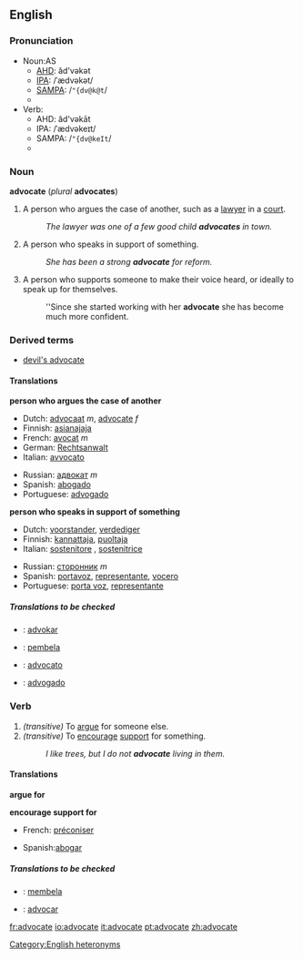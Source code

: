 ==English==

===Pronunciation===
*Noun:AS
**[[AHD]]: ăd'vəkət
**[[IPA]]: /ˈædvəkət/
**[[SAMPA]]: /<tt>"{dv@k@t</tt>/
**{{audio|en-us-advocate-noun.ogg|Audio (US)}}
*Verb:
**AHD: ăd'vəkāt
**IPA: /ˈædvəkeɪt/
**SAMPA: /<tt>"{dv@keIt</tt>/
**{{audio|en-us-advocate-verb.ogg|Audio (US)}}
[[Category:English heteronyms]]

===Noun===
'''advocate''' (''plural'' '''advocates''')
#A person who argues the case of another, such as a [[lawyer]] in a [[court]].
#:''The lawyer was one of a few good child '''advocates''' in town.''
#A person who speaks in support of something.
#:''She has been a strong '''advocate''' for reform.''
#A person who supports someone to make their voice heard, or ideally to speak up for themselves.
#:''Since she started working with her '''advocate''' she has become much more confident.

===Derived terms===
*[[devil's advocate]]

====Translations====
'''person who argues the case of another'''
{{top}}
*Dutch: [[advocaat]] ''m'', [[advocate]] ''f''
*Finnish: [[asianajaja]]
*French: [[avocat]] ''m''
*German: [[Rechtsanwalt]]
*Italian: [[avvocato]]
{{mid}}
*Russian: [[адвокат]] ''m''
*Spanish: [[abogado]]
*Portuguese: [[advogado]]
{{bottom}}

'''person who speaks in support of something'''
{{top}}
*Dutch: [[voorstander]], [[verdediger]]
*Finnish: [[kannattaja]], [[puoltaja]]
*Italian: [[sostenitore]] {{m}}, [[sostenitrice]] {{f}}
{{mid}}
*Russian: [[сторонник]] ''m''
*Spanish: [[portavoz]], [[representante]], [[vocero]] 
*Portuguese: [[porta voz]], [[representante]] 
{{bottom}}

=====Translations to be checked=====
<!--Remove this section once all of the translations below have been moved into the tables above.-->
{{checktrans}}
*{{ttbc|Ido}}: [[advokar]]
*{{ttbc|Indonesian}}: [[bela|pembela]]
*{{ttbc|Interlingua}}: [[advocato]]
*{{ttbc|Portuguese}}: [[advogado]]

===Verb===
{{en-verb|advocat|ing}}

# ''(transitive)'' To [[argue]] for someone else.
# ''(transitive)'' To [[encourage]] [[support]] for something.
#:''I like trees, but I do not '''advocate''' living in them.''

====Translations====
'''argue for'''
{{top}}
{{mid}}
{{bottom}}

'''encourage support for'''
{{top}}
*French: [[préconiser]]
{{mid}}
*Spanish:[[abogar]]
{{bottom}}

=====Translations to be checked=====
<!--Remove this section once all of the translations below have been moved into the tables above.-->
{{checktrans}}

*{{ttbc|Indonesian}}: [[bela|membela]]
*{{ttbc|Interlingua}}: [[advocar]]

[[fr:advocate]]
[[io:advocate]]
[[it:advocate]]
[[pt:advocate]]
[[zh:advocate]]